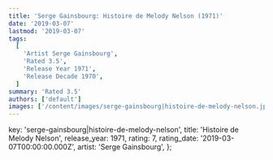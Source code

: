 ```yaml
---
title: 'Serge Gainsbourg: Histoire de Melody Nelson (1971)'
date: '2019-03-07'
lastmod: '2019-03-07'
tags:
  [
    'Artist Serge Gainsbourg',
    'Rated 3.5',
    'Release Year 1971',
    'Release Decade 1970',
  ]
summary: 'Rated 3.5'
authors: ['default']
images: ['/content/images/serge-gainsbourg|histoire-de-melody-nelson.jpg']
---
```


  key: 'serge-gainsbourg|histoire-de-melody-nelson',
  title: 'Histoire de Melody Nelson',
  release_year: 1971,
  rating: 7,
  rating_date: '2019-03-07T00:00:00.000Z',
  artist: 'Serge Gainsbourg',
};

<MusicRating data={data} />
